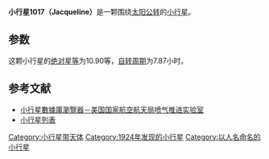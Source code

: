 {{Infobox planet
| bgcolour = #FFFFC0
| name = 1017 Jacqueline
| symbol = 
| image = 
| caption = 
| discovery = yes
| discovery_ref = 
| discoverer = [[B._Jekhovsky|B. Jekhovsky]]
| discovery_site = Algiers
| discovered = 1924年2月4日
| designations = yes
| mp_name = 
| named_after = 
| alt_names = 1924 QL
| mp_category = [[小行星帶|主帶]]
| orbit_ref = <ref>[http://ssd.jpl.nasa.gov/sbdb.cgi?sstr=1017 1017 Jacqueline (1924 QL)]</ref>
| epoch = 2013年6月8日
| aphelion = {{convert|2.809286919013318|AU|km|3|abbr=on|lk=out}}
| perihelion = {{convert|2.402069686956612|AU|km|3|abbr=on}}
| semimajor = {{convert|2.605678302984965|AU|km|3|abbr=on}}
| eccentricity = 0.07814035055482747
| period = 1536.312704339571 [[日|日]]<br />4.21[[儒略年|儒略年]]
| avg_speed = 
| inclination = 7.928885255345966°
| asc_node = 119.0050071013065°
| mean_anomaly = 42.68151380860404°
| arg_peri = 68.9172988230126
| satellites = 
| physical_characteristics = yes
| dimensions = 
| mass = 
| density = 
| surface_grav = 
| escape_velocity = 
| sidereal_day = 
| axial_tilt = 
| pole_ecliptic_lat = 
| pole_ecliptic_lon = 
| albedo = 
| temperatures= 
| temp_name1 = 
| mean_temp_1 = 
| max_temp_1 = 
| temp_name2 = 
| max_temp_2 = 
| spectral_type = 
| abs_magnitude = 10.90
}}

'''小行星1017（Jacqueline）'''是一颗围绕[[太阳|太阳]][[公转|公转]]的[[小行星|小行星]]。

==参数==
这颗小行星的[[绝对星等|绝对星等]]为10.90等，[[自转周期|自转周期]]为7.87小时。

==参考文献==
{{reflist}}

*[http://ssd.jpl.nasa.gov/sbdb.cgi#top 小行星數據庫瀏覽器－美国国家航空航天局喷气推进实验室] {{Wayback|url=http://ssd.jpl.nasa.gov/sbdb.cgi#top |date=20100929043420 }}
*[http://cfa-www.harvard.edu/iau/lists/NumberedMPs.txt 小行星列表] {{Wayback|url=http://cfa-www.harvard.edu/iau/lists/NumberedMPs.txt |date=20080517010638 }}

{{Minor Planet Number|[[小行星1016|小行星1016]]|[[小行星1018|小行星1018]]}}
{{小天体}}

[[Category:小行星带天体|Category:小行星带天体]]
[[Category:1924年发现的小行星|Category:1924年发现的小行星]]
[[Category:以人名命名的小行星|Category:以人名命名的小行星]]